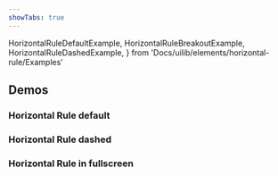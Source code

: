 ```yaml
---
showTabs: true
---
```


  HorizontalRuleDefaultExample,
  HorizontalRuleBreakoutExample,
  HorizontalRuleDashedExample,
} from 'Docs/uilib/elements/horizontal-rule/Examples'

## Demos

### Horizontal Rule default

<HorizontalRuleDefaultExample />

### Horizontal Rule dashed

<HorizontalRuleDashedExample />

### Horizontal Rule in fullscreen

<HorizontalRuleBreakoutExample />
